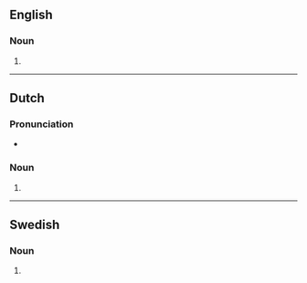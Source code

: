 {{also|Gladiators}}

==English==

===Noun===
{{head|en|noun form}}

# {{plural of|gladiator|lang=en}}

----

==Dutch==

===Pronunciation===
* {{audio|Nl-gladiators.ogg|Audio|lang=nl}}

===Noun===
{{head|nl|noun plural form}}

# {{nl-noun form of|pl|gladiator}}

----

==Swedish==

===Noun===
{{head|sv|noun form}}

# {{sv-noun-form-indef-gen|gladiator}}
